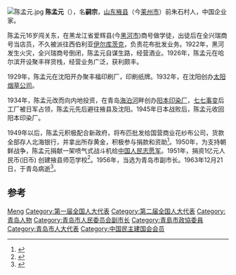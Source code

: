 [[File:陈孟元.jpg|thumb]]
'''陈孟元'''（{{bd|1894年||1963年|12月21日}}），名'''嗣宗'''，[[山东|山东]][[掖县|掖县]]（今[[莱州市|莱州市]]）前朱石村人，中国企业家。

陈孟元16岁闯关东，在黑龙江省爱辉县(今[[黑河市|黑河市]])商号做学徒，出徒后在全兴瑞商号当店员，不久被派往西伯利亚[[伊尔库茨克|伊尔库茨克]]，负责花布批发业务。1922年，黑河发生火灾，全兴瑞商号倒闭，陈孟元自谋生路，经营酒业。1926年，陈孟元在哈尔滨开设聚丰祥货栈，经营业务广泛，获利颇丰。

1929年，陈孟元在沈阳开办聚丰福印刷厂，印刷纸牌。1932年，在沈阳创办[[太阳烟草公司|太阳烟草公司]]。

1934年，陈孟元改而向内地投资，在青岛[[海泊河|海泊河]]畔创办[[阳本印染厂|阳本印染厂]]，[[七七事变|七七事变]]后工厂被日军占领，陈孟元先后避往掖县及沈阳。1945年日本战败后，陈孟元收回阳本印染厂。

1949年以后，陈孟元积极配合新政府，将布匹批发给国营商业花纱布公司，货款全部存人北海银行，并拿出所存黄金，积极参与捐款和资助<ref>{{cite news|title=百年工业从吃喝起步|url=http://news.hexun.com/2012-08-29/145245295.html|accessdate=2014-06-09|newspaper=和讯网|archive-date=2014-07-14|archive-url=https://web.archive.org/web/20140714152043/http://news.hexun.com/2012-08-29/145245295.html|dead-url=no}}</ref>。1950年，为支持朝鲜战争，陈孟元捐献一架喷气式战斗机给[[中国人民志愿军|中国人民志愿军]]。1951年，捐资1亿元人民币(旧币) 创建掖县师范学校<ref>{{cite news|title=发现青岛:爱国实业家陈孟元一生简朴|url=http://news.sina.com.cn/o/2013-08-01/161427835050.shtml|accessdate=2014-06-09|newspaper=新浪网|archive-date=2014-07-14|archive-url=https://web.archive.org/web/20140714182944/http://news.sina.com.cn/o/2013-08-01/161427835050.shtml|dead-url=no}}</ref>。1956年，当选为青岛市副市长。1963年12月21日，于青岛病逝<ref>{{cite news|title=发现青岛:陈孟元曾自制原子弹抗美援朝时|url=http://news.sina.com.cn/o/2013-08-01/161427835052.shtml|accessdate=2014-06-09|newspaper=新浪网|archive-date=2014-07-14|archive-url=https://web.archive.org/web/20140714131753/http://news.sina.com.cn/o/2013-08-01/161427835052.shtml|dead-url=no}}</ref>。

== 参考 ==
{{reflist}}

{{中国政治人物小作品}}

{{Authority control}}
{{DEFAULTSORT:Chen陈}}
[[Category:陈姓|Meng]]
[[Category:第一届全国人大代表|Category:第一届全国人大代表]]
[[Category:第二届全国人大代表|Category:第二届全国人大代表]]
[[Category:青岛人物|Category:青岛人物]]
[[Category:青岛市人民委员会副市长|Category:青岛市人民委员会副市长]]
[[Category:青島市政協委員|Category:青島市政協委員]]
[[Category:青岛市人大代表|Category:青岛市人大代表]]
[[Category:中国民主建国会会员|Category:中国民主建国会会员]]